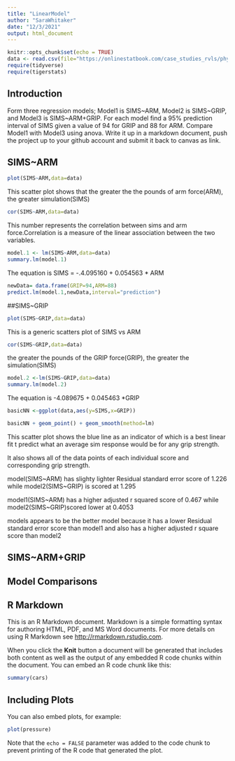 ```yaml
---
title: "LinearModel"
author: "SaraWhitaker"
date: "12/3/2021"
output: html_document
---
```


```r
knitr::opts_chunk$set(echo = TRUE)
data <- read.csv(file="https://onlinestatbook.com/case_studies_rvls/physical_strength/data.txt",sep="",header=TRUE) 
require(tidyverse)
require(tigerstats)
```

## Introduction

Form three regression models; Model1 is SIMS~ARM, Model2 is SIMS~GRIP, and Model3 is SIMS~ARM+GRIP. For each model find a 95% prediction interval of SIMS given a value of 94  for GRIP and 88 for ARM. Compare Model1 with Model3 using anova. Write it up in a markdown document, push the project up to your github account and submit it back to canvas as link. 

## SIMS~ARM 

```r
plot(SIMS~ARM,data=data)
```

This scatter plot shows that the greater the the pounds of arm force(ARM), the greater simulation(SIMS)


```r
cor(SIMS~ARM,data=data)
```

This number represents the correlation between sims and arm force.Correlation is a measure of the linear association between the two variables. 

```r
model.1 <- lm(SIMS~ARM,data=data)
summary.lm(model.1)
```
The equation is SIMS = -.4.095160 + 0.054563 * ARM

```r
newData= data.frame(GRIP=94,ARM=88)
predict.lm(model.1,newData,interval="prediction")
```



##SIMS~GRIP
```r
plot(SIMS~GRIP,data=data)
```

This is a generic scatters plot of SIMS vs ARM
```r
cor(SIMS~GRIP,data=data)
```
the greater the pounds of the GRIP force(GRIP), the greater the simulation(SIMS)
```r
model.2 <-lm(SIMS~GRIP,data=data)
summary.lm(model.2)
```
The equation is -4.089675 + 0.045463 *GRIP
```r
basicNN <-ggplot(data,aes(y=SIMS,x=GRIP))
```

```r
basicNN + geom_point() + geom_smooth(method=lm)
```

This scatter plot shows the blue line as an indicator of which is a best linear fit t predict what an average sim response would be for any grip strength.

It also shows all of the data points of each individual score and corresponding grip strength.

model(SIMS~ARM) has slighty lighter Residual standard error score of 1.226 while model2(SIMS~GRIP) is scored at 1.295

model1(SIMS~ARM) has a higher adjusted r squared score of 0.467 while model2(SIMS~GRIP)scored lower at 0.4053

models appears to be the better model because it has a lower Residual standard error score than model1 and also has a higher adjusted r square score than model2

## SIMS~ARM+GRIP


## Model Comparisons
## R Markdown

This is an R Markdown document. Markdown is a simple formatting syntax for authoring HTML, PDF, and MS Word documents. For more details on using R Markdown see <http://rmarkdown.rstudio.com>.

When you click the **Knit** button a document will be generated that includes both content as well as the output of any embedded R code chunks within the document. You can embed an R code chunk like this:

```r
summary(cars)
```

## Including Plots

You can also embed plots, for example:

```r
plot(pressure)
```

Note that the `echo = FALSE` parameter was added to the code chunk to prevent printing of the R code that generated the plot.
